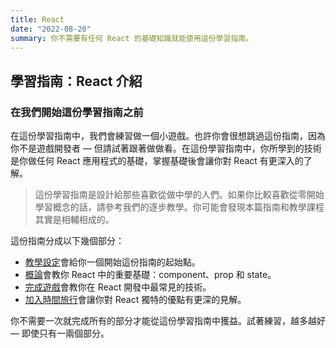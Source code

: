 ```yaml
---
title: React
date: "2022-08-20"
summary: 你不需要有任何 React 的基礎知識就能使用這份學習指南。
---
```


## 學習指南：React 介紹

### 在我們開始這份學習指南之前

在這份學習指南中，我們會練習做一個小遊戲。也許你會很想跳過這份指南，因為你不是遊戲開發者 — 但請試著跟著做做看。在這份學習指南中，你所學到的技術是你做任何 React 應用程式的基礎，掌握基礎後會讓你對 React 有更深入的了解。

> 這份學習指南是設計給那些喜歡從做中學的人們。如果你比較喜歡從零開始學習概念的話，請參考我們的逐步教學。你可能會發現本篇指南和教學課程其實是相輔相成的。

這份指南分成以下幾個部分：

- [教學設定](https://zh-hant.reactjs.org/tutorial/tutorial.html#setup-for-the-tutorial)會給你一個開始這份指南的起始點。
- [概論](https://zh-hant.reactjs.org/tutorial/tutorial.html#overview)會教你 React 中的重要基礎：component、prop 和 state。
- [完成遊戲](https://zh-hant.reactjs.org/tutorial/tutorial.html#completing-the-game)會教你在 React 開發中最常見的技術。
- [加入時間旅行](https://zh-hant.reactjs.org/tutorial/tutorial.html#adding-time-travel)會讓你對 React 獨特的優點有更深的見解。

你不需要一次就完成所有的部分才能從這份學習指南中獲益。試著練習，越多越好 — 即使只有一兩個部分。
